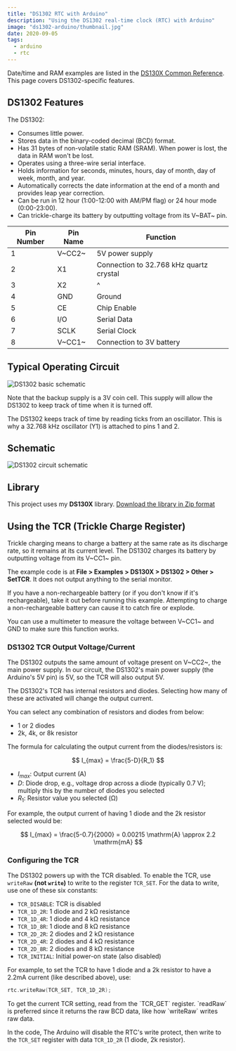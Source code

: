 ```yaml
---
title: "DS1302 RTC with Arduino"
description: "Using the DS1302 real-time clock (RTC) with Arduino"
image: "ds1302-arduino/thumbnail.jpg"
date: 2020-09-05
tags:
  - arduino
  - rtc
---
```



Date/time and RAM examples are listed in the [DS130X Common Reference](/articles/ds130x-reference). This page covers DS1302-specific features.

## DS1302 Features

The DS1302:

- Consumes little power.
- Stores data in the binary-coded decimal (BCD) format.
- Has 31 bytes of non-volatile static RAM (SRAM). When power is lost, the data in RAM won't be lost.
- Operates using a three-wire serial interface.
- Holds information for seconds, minutes, hours, day of month, day of week, month, and year.
- Automatically corrects the date information at the end of a month and provides leap year correction.
- Can be run in 12 hour (1:00-12:00 with AM/PM flag) or 24 hour mode (0:00-23:00).
- Can trickle-charge its battery by outputting voltage from its V~BAT~ pin.

| Pin Number | Pin Name | Function                                |
| ---------- | -------- | --------------------------------------- |
| 1          | V~CC2~   | 5V power supply                         |
| 2          | X1       | Connection to 32.768 kHz quartz crystal |
| 3          | X2       | ^                                       |
| 4          | GND      | Ground                                  |
| 5          | CE       | Chip Enable                             |
| 6          | I/O      | Serial Data                             |
| 7          | SCLK     | Serial Clock                            |
| 8          | V~CC1~   | Connection to 3V battery                |

## Typical Operating Circuit

![DS1302 basic schematic](@img/ds1302-arduino/circuit.png)

Note that the backup supply is a 3V coin cell. This supply will allow the DS1302 to keep track of time when it is turned off.

The DS1302 keeps track of time by reading ticks from an oscillator. This is why a 32.768 kHz oscillator (Y1) is attached to pins 1 and 2.

## Schematic

![DS1302 circuit schematic](@img/ds1302-arduino/schematic.png)

## Library

This project uses my **DS130X** library. [Download the library in Zip format](/zipped/DS130X.zip)

## Using the TCR (Trickle Charge Register)

Trickle charging means to charge a battery at the same rate as its discharge rate, so it remains at its current level. The DS1302 charges its battery by outputting voltage from its V~CC1~ pin.

The example code is at **File > Examples > DS130X > DS1302 > Other > SetTCR**. It does not output anything to the serial monitor.

<Alert type="important">
  If you have a non-rechargeable battery (or if you don't know if it's rechargeable), take it out before running this example. Attempting to charge a non-rechargeable battery can cause it to catch fire or explode.

  You can use a multimeter to measure the voltage between V~CC1~ and GND to make sure this function works.
</Alert>

<CodeFile src="downloads/DS130X/examples/DS1302/Other/SetTCR/SetTCR.ino" />

### DS1302 TCR Output Voltage/Current

The DS1302 outputs the same amount of voltage present on V~CC2~, the main power supply. In our circuit, the DS1302's main power supply (the Arduino's 5V pin) is 5V, so the TCR will also output 5V.

The DS1302's TCR has internal resistors and diodes. Selecting how many of these are activated will change the output current.

You can select any combination of resistors and diodes from below:

- 1 or 2 diodes
- 2k, 4k, or 8k resistor

The formula for calculating the output current from the diodes/resistors is:

$$
I_{max} = \frac{5-D}{R_1}
$$

- $I_{max}$: Output current (A)
- $D$: Diode drop, e.g., voltage drop across a diode (typically 0.7 V); multiply this by the number of diodes you selected
- $R_1$: Resistor value you selected (&ohm;)

For example, the output current of having 1 diode and the 2k resistor selected would be:

$$
I_{max} = \frac{5-0.7}{2000} = 0.00215 \mathrm{A} \approx 2.2 \mathrm{mA}
$$

### Configuring the TCR

The DS1302 powers up with the TCR disabled. To enable the TCR, use `writeRaw` **(not `write`)** to write to the register `TCR_SET`. For the data to write, use one of these six constants:

- `TCR_DISABLE`: TCR is disabled
- `TCR_1D_2R`: 1 diode and 2 k&ohm; resistance
- `TCR_1D_4R`: 1 diode and 4 k&ohm; resistance
- `TCR_1D_8R`: 1 diode and 8 k&ohm; resistance
- `TCR_2D_2R`: 2 diodes and 2 k&ohm; resistance
- `TCR_2D_4R`: 2 diodes and 4 k&ohm; resistance
- `TCR_2D_8R`: 2 diodes and 8 k&ohm; resistance
- `TCR_INITIAL`: Initial power-on state (also disabled)

For example, to set the TCR to have 1 diode and a 2k resistor to have a 2.2mA current (like described above), use:

```cpp
rtc.writeRaw(TCR_SET, TCR_1D_2R);
```

<Alert>
  To get the current TCR setting, read from the `TCR_GET` register. `readRaw` is preferred since it returns the raw BCD data, like how `writeRaw` writes raw data.
</Alert>

In the code, The Arduino will disable the RTC's write protect, then write to the `TCR_SET` register with data `TCR_1D_2R` (1 diode, 2k resistor).
